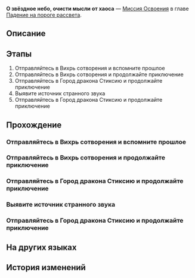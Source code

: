 {{Дополнить|Диалоги.}}
{{Миссия Инфобокс
|id              = 1040401
|Название        = 
|Изображение     = Миссия О звёздное небо, очисти мысли от хаоса.png
|Тип             = Миссия Освоения
|События         = 
|Глава           = Падение на пороге рассвета
|Условия         = Завершена [[Миссия Освоения]] ''[[Зеркальное отражение ведьмы]]''
|Персонажи       = Первопроходец
|СтартЛокация    = [[<!--стартовый мир-->]] — [[<!--стартовая локация-->]]
|Мир             = <!--стартовый мир-->
|Предыдущая      = Зеркальное отражение ведьмы
|Следующая       = О свитки, смотрел ли клинок назад
|Награды         = Опыт Освоения*200; Звёздный нефрит*30; Путеводитель путешественника*4; Небесная амброзия*80; Кредиты*30 000
}}
'''О звёздное небо, очисти мысли от хаоса''' — [[Миссия Освоения]] в главе [[Падение на пороге рассвета]].

==Описание==
{{Описание|Вы в Вихре сотворения предаётесь воспоминаниям об Амфореусе, пока вас не отвлекает шквал сообщений от Цифер. Она зовёт вас поискать сокровища в Стиксии. Это отличный способ отвлечься, поэтому вы соглашаетесь. Однако вы совершенно не ожидаете, что она разыграет вас с Мемо, притворившись Похитителем пламени.}}

==Этапы==
# Отправляйтесь в Вихрь сотворения и вспомните прошлое
# Отправляйтесь в Вихрь сотворения и продолжайте приключение
# Отправляйтесь в Город дракона Стиксию и продолжайте приключение
# Выявите источник странного звука
# Отправляйтесь в Город дракона Стиксию и продолжайте приключение

==Прохождение==
{{Дополнить}}

===Отправляйтесь в Вихрь сотворения и вспомните прошлое===
{{Описание миссии|локация=<!--необходимо добавить-->|С самого прибытия на Амфореус все встречи и расставания оставляют после себя лёгкое чувство грусти. Даже {{MC|м=неунывающий|ж=неунывающая}} (Первопроходец) оказывается {{MC|м=затянут|ж=затянута}} в воспоминания в Вихре сотворения.}}
{{Диалог Начало}}
{{Диалог Конец}}

===Отправляйтесь в Вихрь сотворения и продолжайте приключение===
{{Описание миссии|локация=<!--необходимо добавить-->|(Первопроходец) {{MC|м=получил|ж=получила}} сообщение от Цифер с предложением отправиться в Стиксию на охоту за сокровищами. Отличный способ поднять настроение.}}
{{Диалог Начало}}
{{Диалог Конец}}

===Отправляйтесь в Город дракона Стиксию и продолжайте приключение===
{{Диалог Начало}}
{{Диалог Конец}}

===Выявите источник странного звука===
{{Диалог Начало}}
{{Диалог Конец}}

===Отправляйтесь в Город дракона Стиксию и продолжайте приключение===
{{Диалог Начало}}
{{Диалог Конец}}

==На других языках==
{{На других языках
|en   = Stars, Cleanse the Troubled Thoughts
|zhs  = 星空啊，为纷乱千念濯洗
|zht  = 星空啊，為紛亂千念濯洗
|ja   = 星空よ、混沌の念を洗い流せ
|ko   = 별하늘이여, 혼란한 마음을 씻어내 주오
|es   = Cielo estrellado, purifica el caos de los pensamientos
|fr   = Étoiles, purifiez les pensées
|ru   = О звёздное небо, очисти мысли от хаоса
|th   = ฟ้าพร่างดาวเอ๋ย จงชะล้างความคิดอันสับสน
|vi   = Hỡi trời sao, hãy thanh lọc tạp niệm hỗn loạn
|de   = O Sternenhimmel, besänftige die wirren Gedanken
|id   = Langit Berbintang, Basuhlah Ribuan Pikiran yang Kacau
|pt   = Estrelas, Purifiquem os Pensamentos Perturbados
}}

==История изменений==
{{История изменений|3.3}}
